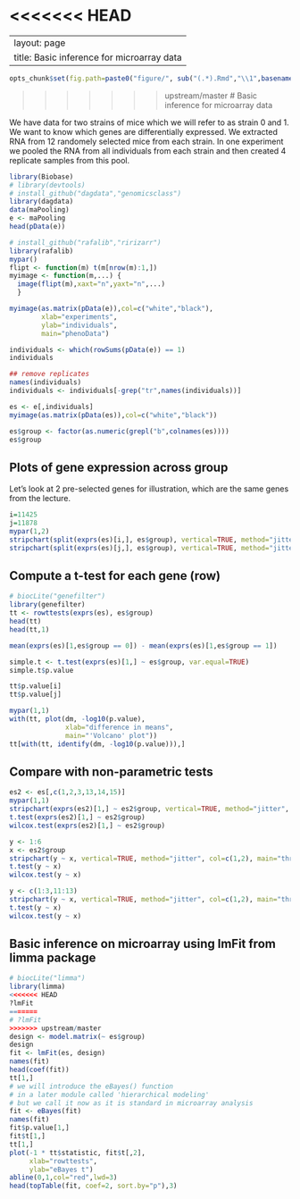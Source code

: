 <<<<<<< HEAD
=======
---
layout: page
title: Basic inference for microarray data
---

```r
opts_chunk$set(fig.path=paste0("figure/", sub("(.*).Rmd","\\1",basename(knitr:::knit_concord$get('infile'))), "-"))
```

>>>>>>> upstream/master
# Basic inference for microarray data

We have data for two strains of mice which we will refer to as strain 0 and 1. We want to know which genes are differentially expressed.  We extracted RNA from 12 randomely selected mice from each strain. In one experiment we pooled the RNA from all individuals from each strain and then created 4 replicate samples from this pool. 

```r
library(Biobase)
# library(devtools)
# install_github("dagdata","genomicsclass")
library(dagdata)
data(maPooling)
e <- maPooling
head(pData(e))

# install_github("rafalib","ririzarr")
library(rafalib)
mypar()
flipt <- function(m) t(m[nrow(m):1,])
myimage <- function(m,...) {
  image(flipt(m),xaxt="n",yaxt="n",...)
  }

myimage(as.matrix(pData(e)),col=c("white","black"),
        xlab="experiments",
        ylab="individuals",
        main="phenoData")

individuals <- which(rowSums(pData(e)) == 1)
individuals

## remove replicates
names(individuals)
individuals <- individuals[-grep("tr",names(individuals))]

es <- e[,individuals]
myimage(as.matrix(pData(es)),col=c("white","black"))

es$group <- factor(as.numeric(grepl("b",colnames(es))))
es$group
```

## Plots of gene expression across group

Let's look at 2 pre-selected genes for illustration, which are the same genes from the lecture.

```r
i=11425
j=11878
mypar(1,2)
stripchart(split(exprs(es)[i,], es$group), vertical=TRUE, method="jitter", col=c(1,2), main="Gene 1", xlab="Group", pch=15)
stripchart(split(exprs(es)[j,], es$group), vertical=TRUE, method="jitter", col=c(1,2), main="Gene 2", xlab="Group", pch=15)
```

## Compute a t-test for each gene (row)

```r
# biocLite("genefilter")
library(genefilter)
tt <- rowttests(exprs(es), es$group)
head(tt)
head(tt,1)

mean(exprs(es)[1,es$group == 0]) - mean(exprs(es)[1,es$group == 1]) 

simple.t <- t.test(exprs(es)[1,] ~ es$group, var.equal=TRUE)
simple.t$p.value

tt$p.value[i]
tt$p.value[j]

mypar(1,1)
with(tt, plot(dm, -log10(p.value), 
              xlab="difference in means",
              main="'Volcano' plot"))
tt[with(tt, identify(dm, -log10(p.value))),]
```

## Compare with non-parametric tests

```r
es2 <- es[,c(1,2,3,13,14,15)]
mypar(1,1)
stripchart(exprs(es2)[1,] ~ es2$group, vertical=TRUE, method="jitter", col=c(1,2), main="three samples per group", xlab="Group", ylab="", pch=15)
t.test(exprs(es2)[1,] ~ es2$group)
wilcox.test(exprs(es2)[1,] ~ es2$group)

y <- 1:6
x <- es2$group
stripchart(y ~ x, vertical=TRUE, method="jitter", col=c(1,2), main="three samples per group", xlab="Group", ylab="", pch=15)
t.test(y ~ x)
wilcox.test(y ~ x)

y <- c(1:3,11:13)
stripchart(y ~ x, vertical=TRUE, method="jitter", col=c(1,2), main="three samples per group", xlab="Group", ylab="", pch=15)
t.test(y ~ x)
wilcox.test(y ~ x)
```

## Basic inference on microarray using lmFit from limma package

```r
# biocLite("limma")
library(limma)
<<<<<<< HEAD
?lmFit
=======
# ?lmFit
>>>>>>> upstream/master
design <- model.matrix(~ es$group)
design
fit <- lmFit(es, design)
names(fit)
head(coef(fit))
tt[1,]
# we will introduce the eBayes() function
# in a later module called 'hierarchical modeling'
# but we call it now as it is standard in microarray analysis
fit <- eBayes(fit)
names(fit)
fit$p.value[1,]
fit$t[1,]
tt[1,]
plot(-1 * tt$statistic, fit$t[,2],
     xlab="rowttests", 
     ylab="eBayes t")
abline(0,1,col="red",lwd=3)
head(topTable(fit, coef=2, sort.by="p"),3)
```
